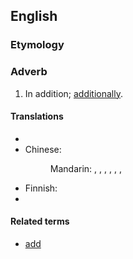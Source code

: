 ==English==

===Etymology===
{{suffix|added|ly}}

===Adverb===
{{en-adv|-}}

# In addition; [[additionally]].

====Translations====
{{trans-top|in addition}}
* {{trreq|Catalan}}
* Chinese:
*: Mandarin: {{t|zh|並且|sc=Hani}}, {{t|zh|并且|tr=bìngqiě|sc=Hani}}, {{t|zh|而且|tr=érqiě|sc=Hani}}, {{t|zh|還有|sc=Hani}}, {{t|zh|还有|tr=háiyǒu|sc=Hani}}, {{t|zh|況且|sc=Hani}}, {{t|zh|况且|tr=kuàngqiě|sc=Hani}}
{{trans-mid}}
* Finnish: {{t|fi|lisäksi}}
* {{trreq|Russian}}
{{trans-bottom}}

====Related terms====
* [[add]]